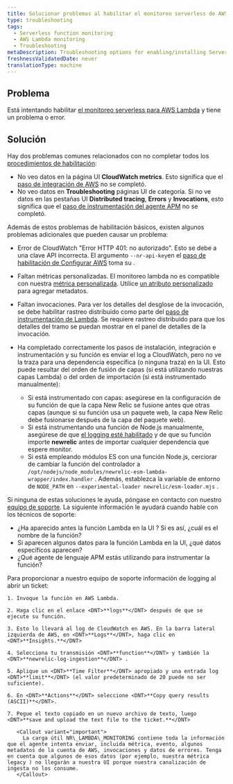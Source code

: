 ```yaml
---
title: Solucionar problemas al habilitar el monitoreo serverless de AWS Lambda
type: troubleshooting
tags:
  - Serverless function monitoring
  - AWS Lambda monitoring
  - Troubleshooting
metaDescription: Troubleshooting options for enabling/installing Serverless monitoring for AWS Lambda.
freshnessValidatedDate: never
translationType: machine
---
```


## Problema

Está intentando habilitar [el monitoreo serverless para AWS Lambda](/docs/serverless-function-monitoring/aws-lambda-monitoring/get-started/introduction-new-relic-monitoring-aws-lambda) y tiene un problema o error.

## Solución

Hay dos problemas comunes relacionados con no completar todos los [procedimientos de habilitación](/docs/serverless-function-monitoring/aws-lambda-monitoring/get-started/enable-new-relic-monitoring-aws-lambda):

* No veo datos en la página UI <DNT>**CloudWatch metrics**</DNT>. Esto significa que el [paso de integración de AWS](/docs/serverless-function-monitoring/aws-lambda-monitoring/get-started/enable-new-relic-monitoring-aws-lambda#connect-aws) no se completó.
* No veo datos en <DNT>**Troubleshooting**</DNT> páginas UI de categoría. Si no ve datos en las pestañas UI <DNT>**Distributed tracing**</DNT>, <DNT>**Errors**</DNT> y <DNT>**Invocations**</DNT>, esto significa que el [paso de instrumentación del agente APM](/docs/serverless-function-monitoring/aws-lambda-monitoring/get-started/enable-new-relic-monitoring-aws-lambda#instrument-lambda) no se completó.

Además de estos problemas de habilitación básicos, existen algunos problemas adicionales que pueden causar un problema:

* Error de CloudWatch &quot;Error HTTP 401: no autorizado&quot;. Esto se debe a una clave API incorrecta. El argumento `--nr-api-key`en el [paso de habilitación de Configurar AWS](/docs/serverless-function-monitoring/aws-lambda-monitoring/get-started/enable-new-relic-monitoring-aws-lambda#connect-aws) toma su <InlinePopover type="userKey" />.

* Faltan métricas personalizadas. El monitoreo lambda no es compatible con nuestra [métrica personalizada](/docs/agents/manage-apm-agents/agent-data/collect-custom-metrics). Utilice [un atributo personalizado](/docs/agents/manage-apm-agents/agent-data/collect-custom-attributes) para agregar metadatos.

* Faltan invocaciones. Para ver los detalles del desglose de la invocación, se debe habilitar rastreo distribuido como parte del [paso de instrumentación de Lambda](/docs/serverless-function-monitoring/aws-lambda-monitoring/get-started/enable-new-relic-monitoring-aws-lambda#instrument-lambda). Se requiere rastreo distribuido para que los detalles del tramo se puedan mostrar en el panel de detalles de la invocación.

* Ha completado correctamente los pasos de instalación, integración e instrumentación y su función es enviar el log a CloudWatch, pero no ve la traza para una dependencia específica (o ninguna traza) en la UI. Esto puede resultar del orden de fusión de capas (si está utilizando nuestras capas Lambda) o del orden de importación (si está instrumentado manualmente):

  * Si está instrumentado con capas: asegúrese en la configuración de su función de que la capa New Relic se fusione antes que otras capas (aunque si su función usa un paquete web, la capa New Relic debe fusionarse después de la capa del paquete web).
  * Si está instrumentando una función de Node.js manualmente, asegúrese de que [el logging esté habilitado](/docs/apm/agents/nodejs-agent/installation-configuration/nodejs-agent-configuration/#logging_config) y de que su función importe <DNT>**newrelic**</DNT> antes de importar cualquier dependencia que espere monitor.
  * Si está empleando módulos ES con una función Node.js, cerciorar de cambiar la función del controlador a `/opt/nodejs/node_modules/newrelic-esm-lambda-wrapper/index.handler` . Además, establezca la variable de entorno de `NODE_PATH` en `--experimental-loader newrelic/esm-loader.mjs` .

Si ninguna de estas soluciones le ayuda, póngase en contacto con nuestro [equipo de soporte](https://support.newrelic.com/). La siguiente información le ayudará cuando hable con los técnicos de soporte:

* ¿Ha aparecido antes la función Lambda en la UI ? Si es así, ¿cuál es el nombre de la función?
* Si aparecen algunos datos para la función Lambda en la UI, ¿qué datos específicos aparecen?
* ¿Qué agente de lenguaje APM estás utilizando para instrumentar la función?

<CollapserGroup>
  <Collapser id="attach-logs" title="Recomendado: Adjunte su log de CloudWatch al ticket">
    Para proporcionar a nuestro equipo de soporte información de logging al abrir un ticket:

    1. Invoque la función en AWS Lambda.

    2. Haga clic en el enlace <DNT>**logs**</DNT> después de que se ejecute su función.

    3. Esto lo llevará al log de CloudWatch en AWS. En la barra lateral izquierda de AWS, en <DNT>**Logs**</DNT>, haga clic en <DNT>**Insights.**</DNT>

    4. Selecciona tu transmisión <DNT>**function**</DNT> y también la <DNT>**newrelic-log-ingestion**</DNT> .

    5. Aplique un <DNT>**Time Filter**</DNT> apropiado y una entrada log <DNT>**limit**</DNT> (el valor predeterminado de 20 puede no ser suficiente).

    6. En <DNT>**Actions**</DNT> seleccione <DNT>**Copy query results (ASCII)**</DNT>.

    7. Pegue el texto copiado en un nuevo archivo de texto, luego <DNT>**save and upload the text file to the ticket.**</DNT>

       <Callout variant="important">
         La carga útil NR\_LAMBDA\_MONITORING contiene toda la información que el agente intenta enviar, incluida métrica, evento, algunos metadatos de la cuenta de AWS, invocaciones y datos de errores. Tenga en cuenta que algunos de esos datos (por ejemplo, nuestra métrica legacy ) no llegarán a nuestra UI porque nuestra canalización de ingesta no los consume.
       </Callout>
  </Collapser>
</CollapserGroup>